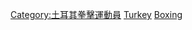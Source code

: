 [[Category:土耳其拳擊運動員|Category:土耳其拳擊運動員]]
[[Category:各國奧運拳擊運動員|Turkey]]
[[Category:土耳其夏季奥运运动员|Boxing]]